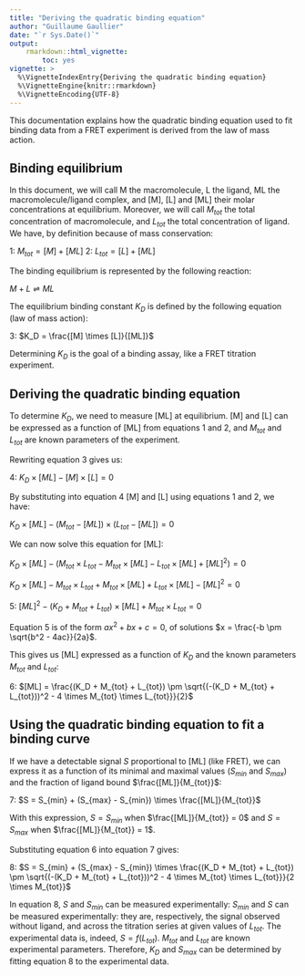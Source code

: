 ```yaml
---
title: "Deriving the quadratic binding equation"
author: "Guillaume Gaullier"
date: "`r Sys.Date()`"
output: 
    rmarkdown::html_vignette:
        toc: yes
vignette: >
  %\VignetteIndexEntry{Deriving the quadratic binding equation}
  %\VignetteEngine{knitr::rmarkdown}
  %\VignetteEncoding{UTF-8}
---
```


This documentation explains how the quadratic binding equation used to fit
binding data from a FRET experiment is derived from the law of mass action.

## Binding equilibrium

In this document, we will call M the macromolecule, L the ligand, ML the
macromolecule/ligand complex, and [M], [L] and [ML] their molar concentrations
at equilibrium. Moreover, we will call $M_{tot}$ the total concentration of
macromolecule, and $L_{tot}$ the total concentration of ligand. We have, by
definition because of mass conservation:

1: $M_{tot} = [M] + [ML]$
2: $L_{tot} = [L] + [ML]$

The binding equilibrium is represented by the following reaction:

$M + L \rightleftharpoons ML$

The equilibrium binding constant $K_D$ is defined by the following equation (law
of mass action):

3: $K_D = \frac{[M] \times [L]}{[ML]}$

Determining $K_D$ is the goal of a binding assay, like a FRET
titration experiment.

## Deriving the quadratic binding equation

To determine $K_D$, we need to measure [ML] at equilibrium. [M] and [L] can be
expressed as a function of [ML] from equations 1 and 2, and $M_{tot}$ and
$L_{tot}$ are known parameters of the experiment.

Rewriting equation 3 gives us:

4: $K_D \times [ML] - [M] \times [L] = 0$

By substituting into equation 4 [M] and [L] using equations 1 and 2, we have:

$K_D \times [ML] - (M_{tot} - [ML]) \times (L_{tot} - [ML]) = 0$

We can now solve this equation for [ML]:

$K_D \times [ML] - (M_{tot} \times L_{tot} - M_{tot} \times [ML] - L_{tot} \times [ML] + [ML]^2) = 0$

$K_D \times [ML] - M_{tot} \times L_{tot} + M_{tot} \times [ML] + L_{tot} \times [ML] - [ML]^2 = 0$

5: $[ML]^2 - (K_D + M_{tot} + L_{tot}) \times [ML] + M_{tot} \times L_{tot} = 0$

Equation 5 is of the form $ax^2 + bx + c = 0$, of solutions $x = \frac{-b \pm \sqrt{b^2 - 4ac}}{2a}$.

This gives us [ML] expressed as a function of $K_D$ and the known parameters
$M_{tot}$ and $L_{tot}$:

6: $[ML] = \frac{(K_D + M_{tot} + L_{tot}) \pm \sqrt{(-(K_D + M_{tot} + L_{tot}))^2 - 4 \times M_{tot} \times L_{tot}}}{2}$

## Using the quadratic binding equation to fit a binding curve

If we have a detectable signal $S$ proportional to [ML] (like FRET), we can
express it as a function of its minimal and maximal values ($S_{min}$ and
$S_{max}$) and the fraction of ligand bound $\frac{[ML]}{M_{tot}}$:

7: $S = S_{min} + (S_{max} - S_{min}) \times \frac{[ML]}{M_{tot}}$

With this expression, $S = S_{min}$ when $\frac{[ML]}{M_{tot}} = 0$ and
$S = S_{max}$ when $\frac{[ML]}{M_{tot}} = 1$.

Substituting equation 6 into equation 7 gives:

8: $S = S_{min} + (S_{max} - S_{min}) \times \frac{(K_D + M_{tot} + L_{tot}) \pm \sqrt{(-(K_D + M_{tot} + L_{tot}))^2 - 4 \times M_{tot} \times L_{tot}}}{2 \times M_{tot}}$

In equation 8, $S$ and $S_{min}$ can be measured experimentally: $S_{min}$ and
$S$ can be measured experimentally: they are, respectively, the signal observed
without ligand, and across the titration series at given values of $L_{tot}$.
The experimental data is, indeed, $S = f(L_{tot})$. $M_{tot}$ and $L_{tot}$ are
known experimental parameters. Therefore, $K_D$ and $S_{max}$ can be determined
by fitting equation 8 to the experimental data.
